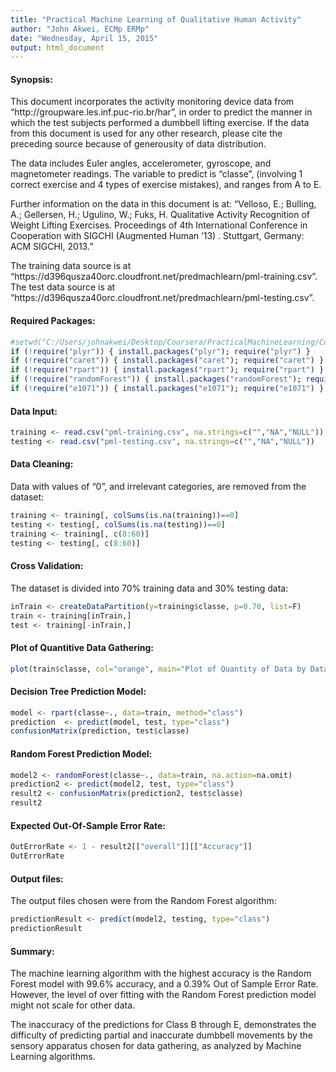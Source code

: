 ```yaml
---
title: "Practical Machine Learning of Qualitative Human Activity"
author: "John Akwei, ECMp ERMp"
date: "Wednesday, April 15, 2015"
output: html_document
---  
```


#### Synopsis:  
This document incorporates the activity monitoring device data from "http://groupware.les.inf.puc-rio.br/har", in order to predict the manner in which the test subjects performed a dumbbell lifting exercise. If the data from this document is used for any other research, please cite the preceding source because of generousity of data distribution.  

The data includes Euler angles, accelerometer, gyroscope, and magnetometer readings. The variable to predict is "classe", (involving 1 correct exercise and 4 types of exercise mistakes), and ranges from A to E.  

Further information on the data in this document is at: "Velloso, E.; Bulling, A.; Gellersen, H.; Ugulino, W.; Fuks, H. Qualitative Activity Recognition of Weight Lifting Exercises. Proceedings of 4th International Conference in Cooperation with SIGCHI (Augmented Human '13) . Stuttgart, Germany: ACM SIGCHI, 2013." 

The training data source is at "https://d396qusza40orc.cloudfront.net/predmachlearn/pml-training.csv". The test data source is at "https://d396qusza40orc.cloudfront.net/predmachlearn/pml-testing.csv".  

#### Required Packages:  
```r
#setwd("C:/Users/johnakwei/Desktop/Coursera/PracticalMachineLearning/CourseProjectWriteUp")
if (!require("plyr")) { install.packages("plyr"); require("plyr") }
if (!require("caret")) { install.packages("caret"); require("caret") }
if (!require("rpart")) { install.packages("rpart"); require("rpart") }
if (!require("randomForest")) { install.packages("randomForest"); require("randomForest") }
if (!require("e1071")) { install.packages("e1071"); require("e1071") }
```

#### Data Input:  
```r
training <- read.csv("pml-training.csv", na.strings=c("","NA","NULL"))
testing <- read.csv("pml-testing.csv", na.strings=c("","NA","NULL"))
```

#### Data Cleaning:  
Data with values of "0", and irrelevant categories, are removed from the dataset:  
```r
training <- training[, colSums(is.na(training))==0]
testing <- testing[, colSums(is.na(testing))==0]
training <- training[, c(8:60)]
testing <- testing[, c(8:60)]
```

#### Cross Validation:  
The dataset is divided into 70% training data and 30% testing data:  
```r
inTrain <- createDataPartition(y=training$classe, p=0.70, list=F)
train <- training[inTrain,]
test <- training[-inTrain,]
```

#### Plot of Quantitive Data Gathering:  
```r
plot(train$classe, col="orange", main="Plot of Quantity of Data by Data Class", xlab="Data Classes", ylab="Data Quantity")
```

#### Decision Tree Prediction Model:  
```r
model <- rpart(classe~., data=train, method="class")
prediction  <- predict(model, test, type="class")
confusionMatrix(prediction, test$classe)
```

#### Random Forest Prediction Model:  
```r
model2 <- randomForest(classe~., data=train, na.action=na.omit)
prediction2 <- predict(model2, test, type="class")
result2 <- confusionMatrix(prediction2, test$classe)
result2
```

#### Expected Out-Of-Sample Error Rate:  
```r
OutErrorRate <- 1 - result2[["overall"]][["Accuracy"]]
OutErrorRate
```

#### Output files:  
The output files chosen were from the Random Forest algorithm:  
```r
predictionResult <- predict(model2, testing, type="class")
predictionResult
```

#### Summary:  
The machine learning algorithm with the highest accuracy is the Random Forest model with 99.6% accuracy, and a 0.39% Out of Sample Error Rate. However, the level of over fitting with the Random Forest prediction model might not scale for other data.  

The inaccuracy of the predictions for Class B through E, demonstrates the difficulty of predicting partial and inaccurate dumbbell movements by the sensory apparatus chosen for data gathering, as analyzed by Machine Learning algorithms.  